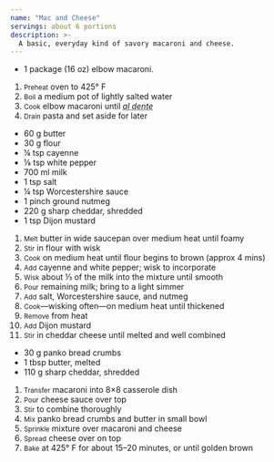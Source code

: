 ```yaml
---
name: "Mac and Cheese"
servings: about 6 portions
description: >-
  A basic, everyday kind of savory macaroni and cheese.
---
```


- 1 package (16 oz) elbow macaroni.

1. <small>Preheat</small> oven to 425&deg; F
1. <small>Boil</small> a medium pot of lightly salted water
1. <small>Cook</small> elbow macaroni until
   <abbr title="Tender but firm to the tooth">_al dente_</abbr>
1. <small>Drain</small> pasta and set aside for later

- 60 g butter
- 30 g flour
- &frac14; tsp cayenne
- &frac18; tsp white pepper
- 700 ml milk
- 1 tsp salt
- &frac14; tsp Worcestershire sauce
- 1 pinch ground nutmeg
- 220 g sharp cheddar, shredded
- 1 tsp Dijon mustard

1. <small>Melt</small> butter in wide saucepan over medium heat until foamy
1. <small>Stir</small> in flour with wisk
1. <small>Cook</small> on medium heat until flour begins to brown (approx 4
   mins)
1. <small>Add</small> cayenne and white pepper; wisk to incorporate
1. <small>Wisk</small> about &frac13; of the milk into the mixture until smooth
1. <small>Pour</small> remaining milk; bring to a light simmer
1. <small>Add</small> salt, Worcestershire sauce, and nutmeg
1. <small>Cook</small>&mdash;wisking often&mdash;on medium heat until thickened
1. <small>Remove</small> from heat
1. <small>Add</small> Dijon mustard
1. <small>Stir</small> in cheddar cheese until melted and well combined

- 30 g panko bread crumbs
- 1 tbsp butter, melted
- 110 g sharp cheddar, shredded

1. <small>Transfer</small> macaroni into 8&times;8 casserole dish
1. <small>Pour</small> cheese sauce over top
1. <small>Stir</small> to combine thoroughly
1. <small>Mix</small> panko bread crumbs and butter in small bowl
1. <small>Sprinkle</small> mixture over macaroni and cheese
1. <small>Spread</small> cheese over on top
1. <small>Bake</small> at 425&deg; F for about 15&ndash;20 minutes, or until
   golden brown
